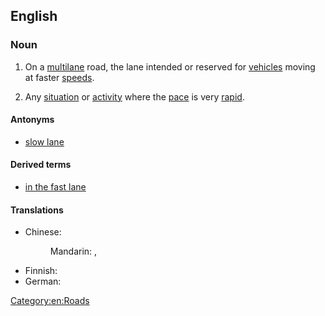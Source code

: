 ==English==

===Noun===
{{en-noun}}

# On a [[multilane]] road, the lane intended or reserved for [[vehicle]]s moving at faster [[speed]]s.
# {{lb|en|figuratively|by extension}} Any [[situation]] or [[activity]] where the [[pace]] is very [[rapid]].

====Antonyms====
* [[slow lane]]

====Derived terms====
* [[in the fast lane]]

====Translations====
{{trans-top|the lane intended or reserved for vehicles moving at faster speeds}}
* Chinese:
*: Mandarin: {{t+|cmn|快車道}}, {{t+|cmn|快车道}}
{{trans-mid}}
* Finnish: {{t|fi|ohituskaista}}
* German: {{t+|de|Überholspur|f}}
{{trans-bottom}}

[[Category:en:Roads]]